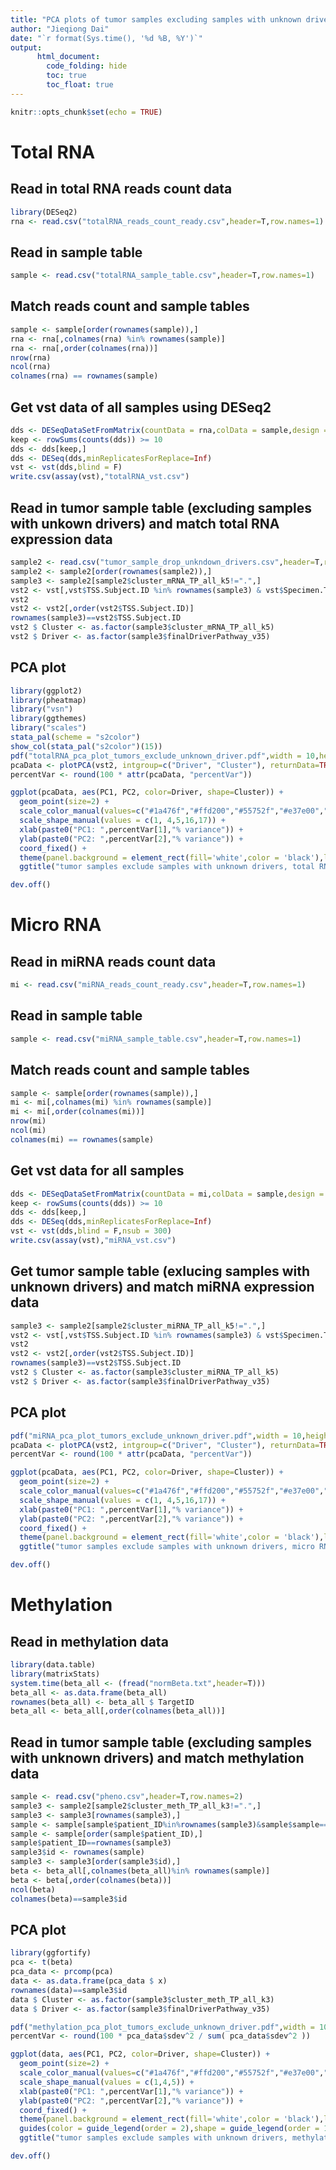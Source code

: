 ```yaml
---
title: "PCA plots of tumor samples excluding samples with unknown drivers"
author: "Jieqiong Dai"
date: "`r format(Sys.time(), '%d %B, %Y')`"
output: 
      html_document:
        code_folding: hide
        toc: true
        toc_float: true
---
```


```r
knitr::opts_chunk$set(echo = TRUE)
```

# Total RNA
## Read in total RNA reads count data
```r
library(DESeq2)
rna <- read.csv("totalRNA_reads_count_ready.csv",header=T,row.names=1)
```
## Read in sample table
```r
sample <- read.csv("totalRNA_sample_table.csv",header=T,row.names=1)
```
## Match reads count and sample tables
```r
sample <- sample[order(rownames(sample)),]
rna <- rna[,colnames(rna) %in% rownames(sample)]
rna <- rna[,order(colnames(rna))]
nrow(rna)
ncol(rna)
colnames(rna) == rownames(sample)
```
## Get vst data of all samples using DESeq2
```r
dds <- DESeqDataSetFromMatrix(countData = rna,colData = sample,design = ~ Phase + Sex + probality + FinalDriverPathway.10Jan2020)
keep <- rowSums(counts(dds)) >= 10
dds <- dds[keep,]
dds <- DESeq(dds,minReplicatesForReplace=Inf)
vst <- vst(dds,blind = F)
write.csv(assay(vst),"totalRNA_vst.csv")
```
## Read in tumor sample table (excluding samples with unkown drivers) and match total RNA expression data
```r
sample2 <- read.csv("tumor_sample_drop_unkndown_drivers.csv",header=T,row.names=2)
sample2 <- sample2[order(rownames(sample2)),]
sample3 <- sample2[sample2$cluster_mRNA_TP_all_k5!=".",]
vst2 <- vst[,vst$TSS.Subject.ID %in% rownames(sample3) & vst$Specimen.Type.ID=="Primary Tumor"]
vst2
vst2 <- vst2[,order(vst2$TSS.Subject.ID)]
rownames(sample3)==vst2$TSS.Subject.ID
vst2 $ Cluster <- as.factor(sample3$cluster_mRNA_TP_all_k5)
vst2 $ Driver <- as.factor(sample3$finalDriverPathway_v35)
```
## PCA plot
```r
library(ggplot2)
library(pheatmap)
library("vsn")
library(ggthemes)
library("scales")
stata_pal(scheme = "s2color")
show_col(stata_pal("s2color")(15))
pdf("totalRNA_pca_plot_tumors_exclude_unknown_driver.pdf",width = 10,height = 10)
pcaData <- plotPCA(vst2, intgroup=c("Driver", "Cluster"), returnData=TRUE)
percentVar <- round(100 * attr(pcaData, "percentVar"))

ggplot(pcaData, aes(PC1, PC2, color=Driver, shape=Cluster)) +
  geom_point(size=2) +
  scale_color_manual(values=c("#1a476f","#ffd200","#55752f","#e37e00","#bfa19c","#c10534","#938dd2","#cac27e")) +
  scale_shape_manual(values = c(1, 4,5,16,17)) +
  xlab(paste0("PC1: ",percentVar[1],"% variance")) +
  ylab(paste0("PC2: ",percentVar[2],"% variance")) + 
  coord_fixed() +
  theme(panel.background = element_rect(fill='white',color = 'black'),legend.title = element_text(size=10),legend.text = element_text(size=8),legend.key.size = unit(5,"mm")) +
  ggtitle("tumor samples exclude samples with unknown drivers, total RNA")

dev.off()
```

# Micro RNA

## Read in miRNA reads count data
```r
mi <- read.csv("miRNA_reads_count_ready.csv",header=T,row.names=1)
```
## Read in sample table
```r
sample <- read.csv("miRNA_sample_table.csv",header=T,row.names=1)
```
## Match reads count and sample tables
```r
sample <- sample[order(rownames(sample)),]
mi <- mi[,colnames(mi) %in% rownames(sample)]
mi <- mi[,order(colnames(mi))]
nrow(mi)
ncol(mi)
colnames(mi) == rownames(sample)
```
## Get vst data for all samples
```r
dds <- DESeqDataSetFromMatrix(countData = mi,colData = sample,design = ~ Phase + Sex + probality + FinalDriverPathway.10Jan2020)
keep <- rowSums(counts(dds)) >= 10
dds <- dds[keep,]
dds <- DESeq(dds,minReplicatesForReplace=Inf)
vst <- vst(dds,blind = F,nsub = 300)
write.csv(assay(vst),"miRNA_vst.csv")
```
## Get tumor sample table (exlucing samples with unknown drivers) and match miRNA expression data
```r
sample3 <- sample2[sample2$cluster_miRNA_TP_all_k5!=".",]
vst2 <- vst[,vst$TSS.Subject.ID %in% rownames(sample3) & vst$Specimen.Type.ID=="Primary Tumor"]
vst2
vst2 <- vst2[,order(vst2$TSS.Subject.ID)]
rownames(sample3)==vst2$TSS.Subject.ID
vst2 $ Cluster <- as.factor(sample3$cluster_miRNA_TP_all_k5)
vst2 $ Driver <- as.factor(sample3$finalDriverPathway_v35)
```
## PCA plot
```r
pdf("miRNA_pca_plot_tumors_exclude_unknown_driver.pdf",width = 10,height = 10)
pcaData <- plotPCA(vst2, intgroup=c("Driver", "Cluster"), returnData=TRUE)
percentVar <- round(100 * attr(pcaData, "percentVar"))

ggplot(pcaData, aes(PC1, PC2, color=Driver, shape=Cluster)) +
  geom_point(size=2) +
  scale_color_manual(values=c("#1a476f","#ffd200","#55752f","#e37e00","#bfa19c","#c10534","#938dd2","#cac27e")) +
  scale_shape_manual(values = c(1, 4,5,16,17)) +
  xlab(paste0("PC1: ",percentVar[1],"% variance")) +
  ylab(paste0("PC2: ",percentVar[2],"% variance")) + 
  coord_fixed() +
  theme(panel.background = element_rect(fill='white',color = 'black'),legend.title = element_text(size=10),legend.text = element_text(size=8),legend.key.size = unit(5,"mm")) +
  ggtitle("tumor samples exclude samples with unknown drivers, micro RNA")

dev.off()
```

# Methylation

## Read in methylation data
```r
library(data.table)
library(matrixStats)
system.time(beta_all <- (fread("normBeta.txt",header=T)))
beta_all <- as.data.frame(beta_all)
rownames(beta_all) <- beta_all $ TargetID
beta_all <- beta_all[,order(colnames(beta_all))]
```
## Read in tumor sample table (excluding samples with unknown drivers) and match methylation data
```r
sample <- read.csv("pheno.csv",header=T,row.names=2)
sample3 <- sample2[sample2$cluster_meth_TP_all_k3!=".",]
sample3 <- sample3[rownames(sample3),]
sample <- sample[sample$patient_ID%in%rownames(sample3)&sample$sample=="T",]
sample <- sample[order(sample$patient_ID),]
sample$patient_ID==rownames(sample3)
sample3$id <- rownames(sample)
sample3 <- sample3[order(sample3$id),]
beta <- beta_all[,colnames(beta_all)%in% rownames(sample)]
beta <- beta[,order(colnames(beta))]
ncol(beta)
colnames(beta)==sample3$id
```
## PCA plot
```r
library(ggfortify)
pca <- t(beta)
pca_data <- prcomp(pca)
data <- as.data.frame(pca_data $ x)
rownames(data)==sample3$id
data $ Cluster <- as.factor(sample3$cluster_meth_TP_all_k3)
data $ Driver <- as.factor(sample3$finalDriverPathway_v35)

pdf("methylation_pca_plot_tumors_exclude_unknown_driver.pdf",width = 10,height=10)
percentVar <- round(100 * pca_data$sdev^2 / sum( pca_data$sdev^2 ))

ggplot(data, aes(PC1, PC2, color=Driver, shape=Cluster)) +
  geom_point(size=2) +
  scale_color_manual(values=c("#1a476f","#ffd200","#55752f","#e37e00","#bfa19c","#c10534","#938dd2","#cac27e")) +
  scale_shape_manual(values = c(1,4,5)) +
  xlab(paste0("PC1: ",percentVar[1],"% variance")) +
  ylab(paste0("PC2: ",percentVar[2],"% variance")) + 
  coord_fixed() +
  theme(panel.background = element_rect(fill='white',color = 'black'),legend.title = element_text(size=10),legend.text = element_text(size=8),legend.key.size = unit(5,"mm")) +
  guides(color = guide_legend(order = 2),shape = guide_legend(order = 1)) +
  ggtitle("tumor samples exclude samples with unknown drivers, methylation")

dev.off()


```
